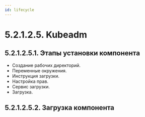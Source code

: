 ```yaml
---
id: lifecycle
---
```


# 5.2.1.2.5. Kubeadm

## 5.2.1.2.5.1. Этапы установки компонента
- Создание рабочих директорий.
- Переменные окружения.
- Инструкция загрузки.
- Настройка прав.
- Сервис загрузки.
- Загрузка.

## 5.2.1.2.5.2. Загрузка компонента
<DownloadBIN/>
